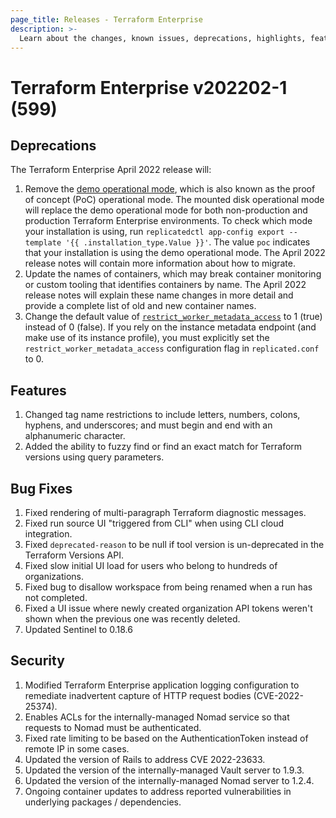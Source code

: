 ```yaml
---
page_title: Releases - Terraform Enterprise
description: >-
  Learn about the changes, known issues, deprecations, highlights, features, improvements, bug fixes, and security fixes for the v202202-1 (599) release.
---
```


# Terraform Enterprise v202202-1 (599)

## Deprecations

The Terraform Enterprise April 2022 release will:

1. Remove the [demo operational mode](/terraform/enterprise/replicated/install/pre-install-checklist#operational-mode-decision), which is also known as the proof of concept (PoC) operational mode. The mounted disk operational mode will replace the demo operational mode for both non-production and production Terraform Enterprise environments. To check which mode your installation is using, run `replicatedctl app-config export --template '{{ .installation_type.Value }}'`. The value `poc` indicates that your installation is using the demo operational mode. The April 2022 release notes will contain more information about how to migrate.
1. Update the names of containers, which may break container monitoring or custom tooling that identifies containers by name. The April 2022 release notes will explain these name changes in more detail and provide a complete list of old and new container names.
1. Change the default value of [`restrict_worker_metadata_access`](/terraform/enterprise/replicated/install/automated/automating-the-installer#restrict_worker_metadata_access) to 1 (true) instead of 0 (false). If you rely on the instance metadata endpoint (and make use of its instance profile), you must explicitly set the `restrict_worker_metadata_access` configuration flag in `replicated.conf` to 0.

## Features

1. Changed tag name restrictions to include letters, numbers, colons, hyphens, and underscores; and must begin and end with an alphanumeric character.
1. Added the ability to fuzzy find or find an exact match for Terraform versions using query parameters.

## Bug Fixes

1. Fixed rendering of multi-paragraph Terraform diagnostic messages.
2. Fixed run source UI "triggered from CLI" when using CLI cloud integration.
3. Fixed `deprecated-reason` to be null if tool version is un-deprecated in the Terraform Versions API.
4. Fixed slow initial UI load for users who belong to hundreds of organizations.
5. Fixed bug to disallow workspace from being renamed when a run has not completed.
6. Fixed a UI issue where newly created organization API tokens weren't shown when the previous one was recently deleted.
7. Updated Sentinel to 0.18.6

## Security

1. Modified Terraform Enterprise application logging configuration to remediate inadvertent capture of HTTP request bodies (CVE-2022-25374).
1. Enables ACLs for the internally-managed Nomad service so that requests to Nomad must be authenticated.
1. Fixed rate limiting to be based on the AuthenticationToken instead of remote IP in some cases.
1. Updated the version of Rails to address CVE 2022-23633.
1. Updated the version of the internally-managed Vault server to 1.9.3.
1. Updated the version of the internally-managed Nomad server to 1.2.4.
1. Ongoing container updates to address reported vulnerabilities in underlying packages / dependencies.
